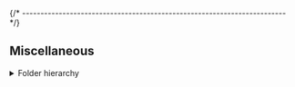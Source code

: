 


{/* ------------------------------------------------------------------------ */}

## Miscellaneous

<details>
<summary>Folder hierarchy</summary>

After install, the package creates a folder hierarchy like the following
(only the first two depth levels are shown):

<Tabs groupId="operating-systems">

<TabItem value="windows" label="Windows" default>

<CodeBlock language="console"> {
`C:\> tree /f %USERPROFILE%\\AppData\\Roaming\\xPacks\\@xpack-dev-tools\\qemu-riscv\\${customField('upstreamVersion')}-${customField('xpackSubversion')}.${customField('npmSubversion')}\\.content
Folder PATH listing
Volume serial number is B02D-925C
├── README.md
├── bin
│   ├── SDL2.dll
│   ├── SDL2_image.dll
│   ├── libffi-8.dll
│   ├── libgio-2.0-0.dll
│   ├── libglib-2.0-0.dll
│   ├── libgmodule-2.0-0.dll
│   ├── libgmp-10.dll
│   ├── libgobject-2.0-0.dll
│   ├── libhogweed-6.dll
│   ├── libintl-8.dll
│   ├── libjpeg-9.dll
│   ├── liblzo2-2.dll
│   ├── libnettle-8.dll
│   ├── libpcre2-8-0.dll
│   ├── libpixman-1-0.dll
│   ├── libssp-0.dll
│   ├── libwinpthread-1.dll
│   ├── libzstd.dll
│   ├── qemu-system-riscv32.exe
│   ├── qemu-system-riscv32w.exe
│   ├── qemu-system-riscv64.exe
│   └── qemu-system-riscv64w.exe
├── distro-info
│   └── licenses
├── include
│   ├── fdt.h
│   ├── libfdt.h
│   ├── libfdt_env.h
│   └── qemu-plugin.h
├── lib
│   ├── libfdt.a
│   ├── libqemu_plugin_api.a
│   └── pkgconfig
└── share
    ├── QEMU,cgthree.bin
    ├── QEMU,tcx.bin
    ├── applications
    ├── bamboo.dtb
    ├── bios-256k.bin
    ├── bios-microvm.bin
    ├── bios.bin
    ├── canyonlands.dtb
    ├── edk2-licenses.txt
    ├── efi-e1000.rom
    ├── efi-e1000e.rom
    ├── efi-eepro100.rom
    ├── efi-ne2k_pci.rom
    ├── efi-pcnet.rom
    ├── efi-rtl8139.rom
    ├── efi-virtio.rom
    ├── efi-vmxnet3.rom
    ├── hppa-firmware.img
    ├── icons
    ├── keymaps
    ├── kvmvapic.bin
    ├── linuxboot.bin
    ├── linuxboot_dma.bin
    ├── multiboot.bin
    ├── multiboot_dma.bin
    ├── npcm7xx_bootrom.bin
    ├── openbios-ppc
    ├── openbios-sparc32
    ├── openbios-sparc64
    ├── opensbi-riscv32-generic-fw_dynamic.bin
    ├── opensbi-riscv64-generic-fw_dynamic.bin
    ├── palcode-clipper
    ├── petalogix-ml605.dtb
    ├── petalogix-s3adsp1800.dtb
    ├── pvh.bin
    ├── pxe-e1000.rom
    ├── pxe-eepro100.rom
    ├── pxe-ne2k_pci.rom
    ├── pxe-pcnet.rom
    ├── pxe-rtl8139.rom
    ├── pxe-virtio.rom
    ├── qboot.rom
    ├── qemu-nsis.bmp
    ├── qemu_vga.ndrv
    ├── s390-ccw.img
    ├── s390-netboot.img
    ├── skiboot.lid
    ├── slof.bin
    ├── trace-events-all
    ├── u-boot-sam460-20100605.bin
    ├── u-boot.e500
    ├── vgabios-ati.bin
    ├── vgabios-bochs-display.bin
    ├── vgabios-cirrus.bin
    ├── vgabios-qxl.bin
    ├── vgabios-ramfb.bin
    ├── vgabios-stdvga.bin
    ├── vgabios-virtio.bin
    ├── vgabios-vmware.bin
    ├── vgabios.bin
    ├── vof-nvram.bin
    └── vof.bin

10 directories, 88 files
`} </CodeBlock>

</TabItem>

<TabItem value="macos" label="macOS">

<CodeBlock language="console"> {
`$ tree -L 2 ~/Library/xPacks/\@xpack-dev-tools/qemu-riscv/${customField('upstreamVersion')}-${customField('xpackSubversion')}.${customField('npmSubversion')}/.content/
/Users/ilg/Library/xPacks/\@xpack-dev-tools/qemu-riscv/${customField('upstreamVersion')}-${customField('xpackSubversion')}.${customField('npmSubversion')}/.content/
├── README.md
├── bin
│   ├── qemu-system-riscv32
│   └── qemu-system-riscv64
├── distro-info
│   └── licenses
├── include
│   ├── fdt.h
│   ├── libfdt.h
│   ├── libfdt_env.h
│   └── qemu-plugin.h
├── lib
│   ├── libfdt.a
│   └── pkgconfig
├── libexec
│   ├── libbz2.1.0.8.dylib
│   ├── libcrypto.1.1.dylib
│   ├── libffi.8.dylib
│   ├── libgio-2.0.0.dylib
│   ├── libglib-2.0.0.dylib
│   ├── libgmodule-2.0.0.dylib
│   ├── libgmp.10.dylib
│   ├── libgobject-2.0.0.dylib
│   ├── libhogweed.6.8.dylib
│   ├── libhogweed.6.dylib -> libhogweed.6.8.dylib
│   ├── libiconv.2.dylib
│   ├── libintl.8.dylib
│   ├── libjpeg.9.dylib
│   ├── liblzo2.2.dylib
│   ├── libncursesw.6.dylib
│   ├── libnettle.8.8.dylib
│   ├── libnettle.8.dylib -> libnettle.8.8.dylib
│   ├── libpcre2-8.0.dylib
│   ├── libpixman-1.0.dylib
│   ├── libpng16.16.dylib
│   ├── libssh.4.9.6.dylib
│   ├── libssh.4.dylib -> libssh.4.9.6.dylib
│   ├── libusb-1.0.0.dylib
│   ├── libvdeplug.3.dylib
│   ├── libz.1.3.1.dylib
│   ├── libz.1.dylib -> libz.1.3.1.dylib
│   ├── libzstd.1.5.5.dylib
│   └── libzstd.1.dylib -> libzstd.1.5.5.dylib
└── share
    ├── applications
    ├── icons
    └── qemu

12 directories, 36 files
`} </CodeBlock>

</TabItem>

<TabItem value="linux" label="GNU/Linux">

<CodeBlock language="console"> {
`$ tree -L 2 ~/.local/xPacks/\@xpack-dev-tools/qemu-riscv/${customField('upstreamVersion')}-${customField('xpackSubversion')}.${customField('npmSubversion')}/.content/
/home/ilg/.local/xPacks/\@xpack-dev-tools/qemu-riscv/${customField('upstreamVersion')}-${customField('xpackSubversion')}.${customField('npmSubversion')}/.content/
├── README.md
├── bin
│   ├── qemu-system-riscv32
│   └── qemu-system-riscv64
├── distro-info
│   └── licenses
├── include
│   ├── fdt.h
│   ├── libfdt.h
│   ├── libfdt_env.h
│   └── qemu-plugin.h
├── lib
│   └── x86_64-linux-gnu
├── libexec
│   ├── libSDL2-2.0.so.0 -> libSDL2-2.0.so.0.3000.1
│   ├── libSDL2-2.0.so.0.3000.1
│   ├── libSDL2_image-2.0.so.0 -> libSDL2_image-2.0.so.0.800.2
│   ├── libSDL2_image-2.0.so.0.800.2
│   ├── libcrypto.so.1.1
│   ├── libffi.so.8 -> libffi.so.8.1.4
│   ├── libffi.so.8.1.4
│   ├── libgio-2.0.so.0 -> libgio-2.0.so.0.8000.0
│   ├── libgio-2.0.so.0.8000.0
│   ├── libglib-2.0.so.0 -> libglib-2.0.so.0.8000.0
│   ├── libglib-2.0.so.0.8000.0
│   ├── libgmodule-2.0.so.0 -> libgmodule-2.0.so.0.8000.0
│   ├── libgmodule-2.0.so.0.8000.0
│   ├── libgmp.so.10 -> libgmp.so.10.5.0
│   ├── libgmp.so.10.5.0
│   ├── libgobject-2.0.so.0 -> libgobject-2.0.so.0.8000.0
│   ├── libgobject-2.0.so.0.8000.0
│   ├── libhogweed.so.6 -> libhogweed.so.6.8
│   ├── libhogweed.so.6.8
│   ├── libiconv.so.2 -> libiconv.so.2.6.1
│   ├── libiconv.so.2.6.1
│   ├── libjpeg.so.9 -> libjpeg.so.9.6.0
│   ├── libjpeg.so.9.6.0
│   ├── liblzo2.so.2 -> liblzo2.so.2.0.0
│   ├── liblzo2.so.2.0.0
│   ├── libncursesw.so.6 -> libncursesw.so.6.4
│   ├── libncursesw.so.6.4
│   ├── libnettle.so.8 -> libnettle.so.8.8
│   ├── libnettle.so.8.8
│   ├── libpcre2-8.so.0 -> libpcre2-8.so.0.12.0
│   ├── libpcre2-8.so.0.12.0
│   ├── libpixman-1.so.0 -> libpixman-1.so.0.43.4
│   ├── libpixman-1.so.0.43.4
│   ├── libpng16.so.16 -> libpng16.so.16.43.0
│   ├── libpng16.so.16.43.0
│   ├── libresolv-2.27.so
│   ├── libresolv.so.2 -> libresolv-2.27.so
│   ├── libssh.so.4 -> libssh.so.4.9.6
│   ├── libssh.so.4.9.6
│   ├── libssp.so.0 -> libssp.so.0.0.0
│   ├── libssp.so.0.0.0
│   ├── libudev.so.1 -> libudev.so.1.6.9
│   ├── libudev.so.1.6.9
│   ├── libusb-1.0.so.0 -> libusb-1.0.so.0.4.0
│   ├── libusb-1.0.so.0.4.0
│   ├── libvdeplug.so.3 -> libvdeplug.so.3.0.1
│   ├── libvdeplug.so.3.0.1
│   ├── libz.so.1 -> libz.so.1.3.1
│   ├── libz.so.1.3.1
│   ├── libzstd.so.1 -> libzstd.so.1.5.5
│   └── libzstd.so.1.5.5
└── share
    ├── applications
    ├── icons
    └── qemu

11 directories, 58 files
`} </CodeBlock>

</TabItem>

</Tabs>

</details>
